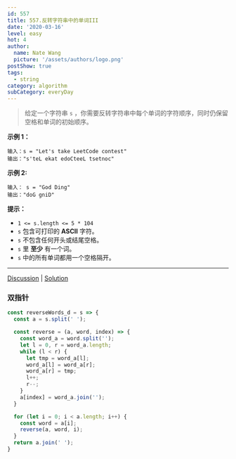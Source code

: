 ```yaml
---
id: 557
title: 557.反转字符串中的单词III
date: '2020-03-16'
level: easy
hot: 4
author:
  name: Nate Wang
  picture: '/assets/authors/logo.png'
postShow: true
tags:
  - string
category: algorithm
subCategory: everyDay
---
```





> 给定一个字符串 `s` ，你需要反转字符串中每个单词的字符顺序，同时仍保留空格和单词的初始顺序。

**示例 1：**

```
输入：s = "Let's take LeetCode contest"
输出："s'teL ekat edoCteeL tsetnoc"
```

**示例 2:**

```
输入： s = "God Ding"
输出："doG gniD"
```

**提示：**

- `1 <= s.length <= 5 * 104`
- `s` 包含可打印的 **ASCII** 字符。
- `s` 不包含任何开头或结尾空格。
- `s` 里 **至少** 有一个词。
- `s` 中的所有单词都用一个空格隔开。

------

[Discussion](https://leetcode-cn.com/problems/reverse-words-in-a-string-iii/comments/) | [Solution](https://leetcode-cn.com/problems/reverse-words-in-a-string-iii/solution/)


### 双指针

```js
const reverseWords_d = s => {
  const a = s.split(' ');

  const reverse = (a, word, index) => {
    const word_a = word.split('');
    let l = 0, r = word_a.length;
    while (l < r) {
      let tmp = word_a[l];
      word_a[l] = word_a[r];
      word_a[r] = tmp;
      l++;
      r--;
    }
    a[index] = word_a.join('');
  }

  for (let i = 0; i < a.length; i++) {
    const word = a[i];
    reverse(a, word, i);
  }
  return a.join(' ');
}
```

